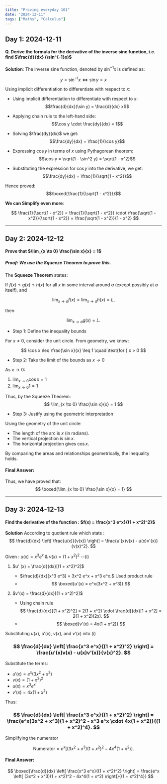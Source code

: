 ```yaml
---
title: "Proving everyday 101"
date: "2024-12-11"
tags: ["Maths", "Calculus"]
---
```


## Day 1: 2024-12-11

#### Q. Derive the formula for the derivative of the inverse sine function, i.e. find $\frac{d}{dx} (\sin^{-1}x)$

**Solution**: The inverse sine function, denoted by $\sin^{-1}x$ is defined as:

$$
y = \sin^{-1} x \iff \sin y = x
$$

Using implicit differentiation to differentiate with respect to $x$:

* Using implicit differentiation to differentiate with respect to $x$:
  $$\frac{d}{dx}(\sin y) = \frac{d}{dx} x$$

* Applying chain rule to the left-hand side:
  $$\cos y \cdot \frac{dy}{dx} = 1$$

* Solving $\frac{dy}{dx}$ we get:
  $$\frac{dy}{dx} = \frac{1}{\cos y}$$

* Expressing $\cos y$ in terms of $x$ using Pythagorean theorem:
  $$\cos y = \sqrt{1 - \sin^2 y} = \sqrt{1 - x^2}$$

* Substituting the expression for $\cos y$ into the derivative, we get:
  $$\frac{dy}{dx} = \frac{1}{\sqrt{1 - x^2}}$$

Hence proved: $$\boxed{\frac{1}{\sqrt{1 - x^2}}}$$

**We can Simplify even more**:

$$
\frac{1}{\sqrt{1 - x^2}} = \frac{1}{\sqrt{1 - x^2}} \cdot \frac{\sqrt{1 - x^2}}{\sqrt{1 - x^2}} = \frac{\sqrt{1 - x^2}}{1 - x^2}
$$

----- 


## Day 2: 2024-12-12

#### Prove that $\lim_{x \to 0} \frac{\sin x}{x} = 1$

##### Proof: We use the Squeeze Theorem to prove this.

The **Squeeze Theorem** states:

If $f(x) \leq g(x) \leq h(x)$ for all $x$ in some interval around $a$ (except possibly at $a$ itself), and

$$ \lim_{x \to a} f(x) = \lim_{x \to a} h(x) = L, $$

then

$$ \lim_{x \to a} g(x) = L. $$

- Step 1: Define the inequality bounds

For $x \neq 0$, consider the unit circle. From geometry, we know:

$$ \cos x \leq \frac{\sin x}{x} \leq 1 \quad \text{for } x > 0 $$

- Step 2: Take the limit of the bounds as $x \to 0$

As $x \to 0$:

1. $\lim_{x \to 0} \cos x = 1$  
2. $\lim_{x \to 0} 1 = 1$

Thus, by the Squeeze Theorem: $$ \lim_{x \to 0} \frac{\sin x}{x} = 1 $$

- Step 3: Justify using the geometric interpretation

Using the geometry of the unit circle:
- The length of the arc is $x$ (in radians).
- The vertical projection is $\sin x$.
- The horizontal projection gives $\cos x$.

By comparing the areas and relationships geometrically, the inequality holds.

#### Final Answer:

Thus, we have proved that: $$ \boxed{\lim_{x \to 0} \frac{\sin x}{x} = 1} $$


-----

## Day 3: 2024-12-13

#### Find the derivative of the function : $f(x) = \frac{x^3 e^x}{(1 + x^2)^2}$

**Solution** According to quotient rule which stats : $$ \frac{d}{dx} \left[ \frac{u(x)}{v(x)} \right] = \frac{u'(x)v(x) - u(x)v'(x)}{v(x)^2}. $$

Given : $u(x) = x^3 e^x$ & $v(x) = (1 + x^2)^2$ --(i)

1. $u' (x) = \frac{d}{dx}[(1 + x^2)^2]$
    - $\frac{d}{dx}[x^3 e^3] = 3x^2 e^x + x^3 e^x.$ Used product rule
    - $$ \boxed{u'(x) = e^x(3x^2 + x^3)} $$

2. $v'(x) = \frac{d}{dx}[(1 + x^2)^2]$
    - Using chain rule $$ \frac{d}{dx}[(1 + x^2)^2] = 2(1 + x^2) \cdot \frac{d}{dx}[1 + x^2] = 2(1 + x^2)(2x). $$
    - $$ \boxed{v'(x) = 4x(1 + x^2)} $$

Substituting $u(x)$, $u'(x)$, $v(x)$, and $v'(x)$ into (i)

### $$ \frac{d}{dx} \left[ \frac{x^3 e^x}{(1 + x^2)^2} \right] = \frac{u'(x)v(x) - u(x)v'(x)}{v(x)^2}. $$

Substitute the terms:

- $u'(x) = e^x(3x^2 + x^3)$
- $v(x) = (1 + x^2)^2$
- $u(x) = x^3 e^x$
- $v'(x) = 4x(1 + x^2)$

Thus:

### $$ \frac{d}{dx} \left[ \frac{x^3 e^x}{(1 + x^2)^2} \right] = \frac{e^x(3x^2 + x^3)(1 + x^2)^2 - x^3 e^x \cdot 4x(1 + x^2)}{(1 + x^2)^4}. $$

Simplifying the numerator

$$ \text{Numerator} = e^x \left[ (3x^2 + x^3)(1 + x^2)^2 - 4x^4(1 + x^2) \right]. $$

#### Final Answer:

$$ \boxed{\frac{d}{dx} \left[ \frac{x^3 e^x}{(1 + x^2)^2} \right] = \frac{e^x \left[ (3x^2 + x^3)(1 + x^2)^2 - 4x^4(1 + x^2) \right]}{(1 + x^2)^4}} $$
